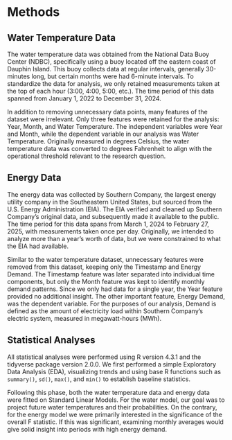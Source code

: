 # Methods

## Water Temperature Data

The water temperature data was obtained from the National Data Buoy Center (NDBC), specifically using a buoy located off the eastern coast of Dauphin Island. This buoy collects data at regular intervals, generally 30-minutes long, but certain months were had 6-minute intervals. To standardize the data for analysis, we only retained measurements taken at the top of each hour (3:00, 4:00, 5:00, etc.). The time period of this data spanned from January 1, 2022 to December 31, 2024.

In addition to removing unnecessary data points, many features of the dataset were irrelevant. Only three features were retained for the analysis: Year, Month, and Water Temperature. The independent variables were Year and Month, while the dependent variable in our analysis was Water Temperature. Originally measured in degrees Celsius, the water temperature data was converted to degrees Fahrenheit to align with the operational threshold relevant to the research question.

## Energy Data

The energy data was collected by Southern Company, the largest energy utility company in the Southeastern United States, but sourced from the U.S. Energy Administration (EIA). The EIA verified and cleaned up Southern Company's original data, and subsequently made it available to the public. The time period for this data spans from March 1, 2024 to February 27, 2025, with measurements taken once per day. Originally, we intended to analyze more than a year's worth of data, but we were constrained to what the EIA had available.

Similar to the water temperature dataset, unnecessary features were removed from this dataset, keeping only the Timestamp and Energy Demand. The Timestamp feature was later separated into individual time components, but only the Month feature was kept to identify monthly demand patterns. Since we only had data for a single year, the Year feature provided no additional insight. The other important feature, Energy Demand, was the dependent variable. For the purposes of our analysis, Demand is defined as the amount of electricity load within Southern Company's electric system, measured in megawatt-hours (MWh).

## Statistical Analyses

All statistical analyses were performed using R version 4.3.1 and the tidyverse package version 2.0.0. We first performed a simple Exploratory Data Analysis (EDA), visualizing trends and using base R functions such as `summary()`, `sd()`, `max()`, and `min()` to establish baseline statistics.

Following this phase, both the water temperature data and energy data were fitted on Standard Linear Models. For the water model, our goal was to project future water temperatures and their probabilities. On the contrary, for the energy model we were primarily interested in the significance of the overall F statistic. If this was significant, examining monthly averages would give solid insight into periods with high energy demand.
